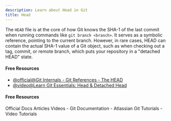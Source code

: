 ```yaml
---
description: Learn about Head in Git
title: Head
---
```


The `HEAD` file is at the core of how Git knows the SHA-1 of the last commit when running commands like `git branch <branch>`. It serves as a symbolic reference, pointing to the current branch. However, in rare cases, HEAD can contain the actual SHA-1 value of a Git object, such as when checking out a tag, commit, or remote branch, which puts your repository in a "detached HEAD" state.

#### Free Resources

- [@official@Git Internals - Git References - The HEAD](https://git-scm.com/book/en/v2/Git-Internals-Git-References#:~:text=want%20to%20create.-,The%20HEAD,-The%20question%20now)
- [@video@Learn Git Essentials: Head & Detached Head](https://www.youtube.com/watch?v=HvDjbAa9ZsY)

#### Free Resources

<Tabs defaultValue="official">
<TabsList>
<TabsTrigger value="official">Official Docs</TabsTrigger>
<TabsTrigger value="article">Articles</TabsTrigger>
<TabsTrigger value="video">Videos</TabsTrigger>
</TabsList>

<TabsContent value="official">
- <Link href="https://git-scm.com/docs">Git Documentation</Link>
</TabsContent>
<TabsContent value="article">
- <Link href="https://www.atlassian.com/git/tutorials">Atlassian Git Tutorials</Link>
</TabsContent>
<TabsContent value="video">
- <Link href="https://www.youtube.com/results?search_query=git+head+tutorial">Video Tutorials</Link>
</TabsContent>
</Tabs>
